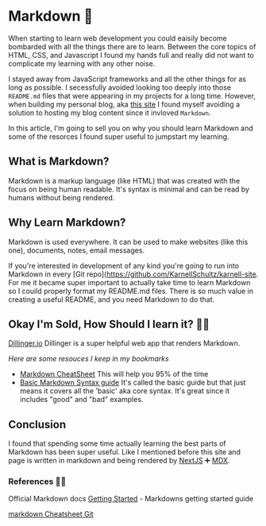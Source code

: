 # Markdown 🔽

When starting to learn web development you could eaisily become bombarded with all the things there are to learn. Between the core topics of HTML, CSS, and Javascript I found my hands full and really did not want to complicate my learning with any other noise.

I stayed away from JavaScript frameworks and all the other things for as long as possible. I secessfully avoided looking too deeply into those `README.md` files that were appearing in my projects for a long time. However, when building my personal blog, aka [this site](google.com) I found myself avoiding a solution to hosting my blog content since it invloved `Markdown`.

In this article, I'm going to sell you on why you should learn Markdown and some of the resorces I found super useful to jumpstart my learning.

## What is Markdown?

Markdown is a markup language (like HTML) that was created with the focus on being human readable. It's syntax is minimal and can be read by humans without being rendered. 

## Why Learn Markdown?

Markdown is used everywhere. It can be used to make websites (like this one), documents, notes, email messages.

If you're interested in development of any kind you're going to run into Markdown in every [Git repo](https://github.com/KarnellSchultz/karnell-site. For me it became super important to actually take time to learn Markdown so I couild properly format my README.md files. There is so much value in creating a useful README, and you need Markdown to do that. 

## Okay I'm Sold, How Should I learn it? 🧑‍🏫

[Dillinger.io](https://dillinger.io/) Dillinger is a super helpful web app that renders Markdown.

*Here are some resouces I keep in my bookmarks*

- [Markdown CheatSheet](https://www.markdownguide.org/cheat-sheet/) This will help you 95% of the time
- [Basic Markdown Syntax guide](https://www.markdownguide.org/basic-syntax) It's called the basic guide but that just means it covers all the 'basic' aka core syntax. It's great since it includes "good" and "bad" examples. 


## Conclusion

I found that spending some time actually learning the best parts of Markdown has been super useful. Like I mentioned before this site and page is written in markdown and being rendered by [NextJS](https://nextjs.org/) ➕ [MDX](https://mdxjs.com/). 

### References 👩‍💻

Official Markdown docs [Getting Started](https://www.markdownguide.org/getting-started/) - Markdowns getting started guide

[markdown Cheatsheet Git](https://github.com/adam-p/markdown-here/wiki/Markdown-Cheatsheet#links)